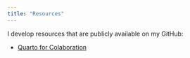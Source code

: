 ```yaml
---
title: "Resources"
---
```


I develop resources that are publicly available on my GitHub:

-  [Quarto for Colaboration](https://github.com/QuinnAsena/resbaz2022)
